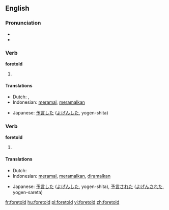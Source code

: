 ==English==

===Pronunciation===
* {{IPA|/ˈfoɻtɒld/}}
* {{audio|en-us-foretold.ogg|Audio (US)}}

===Verb===
'''foretold'''

# {{simple past of|[[foretell]]}}

====Translations====
{{trans-top|simple past of "to foretell"}}
* Dutch: {{t-|nl|voorspelde}}, {{t-|nl|voorspelden}}
* Indonesian: [[ramal|meramal]], [[ramal|meramalkan]]
{{trans-mid}}
* Japanese: [[予言]]した ([[よげん]]した, yogen-shita)
{{trans-bottom}}

===Verb===
'''foretold'''

# {{past participle of|[[foretell]]}}

====Translations====
{{trans-top|past participle of "foretell"}}
* Dutch: {{t-|nl|voorspeld}}
* Indonesian: [[ramal|meramal]], [[ramal|meramalkan]], [[ramal|diramalkan]]
{{trans-mid}}
* Japanese: [[予言]]した ([[よげん]]した, yogen-shita), [[予言]]された ([[よげん]]された, yogen-sareta)
{{trans-bottom}}

[[fr:foretold]]
[[hu:foretold]]
[[pl:foretold]]
[[vi:foretold]]
[[zh:foretold]]